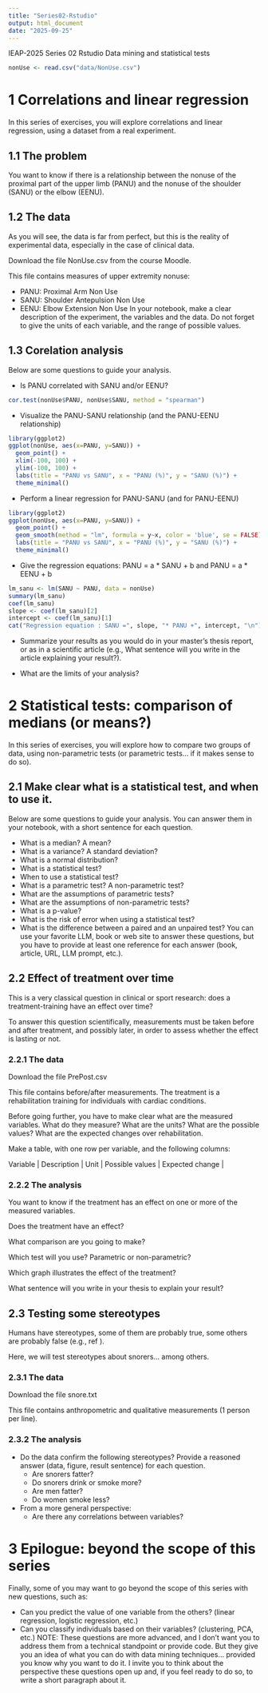 ```yaml
---
title: "Series02-Rstudio"
output: html_document
date: "2025-09-25"
---
```

IEAP-2025 Series 02 Rstudio
Data mining and statistical tests


```r
nonUse <- read.csv("data/NonUse.csv")
```


# 1 Correlations and linear regression
In this series of exercises, you will explore correlations and linear regression, using a dataset from a real experiment.

## 1.1 The problem
You want to know if there is a relationship between the nonuse of the proximal part of the upper limb (PANU) and the nonuse of the shoulder (SANU) or the elbow (EENU).

## 1.2 The data
As you will see, the data is far from perfect, but this is the reality of experimental data, especially in the case of clinical data.

Download the file NonUse.csv from the course Moodle.

This file contains measures of upper extremity nonuse:

- PANU: Proximal Arm Non Use
- SANU: Shoulder Antepulsion Non Use
- EENU: Elbow Extension Non Use
In your notebook, make a clear description of the experiment, the variables and the data. Do not forget to give the units of each variable, and the range of possible values.

## 1.3 Corelation analysis
Below are some questions to guide your analysis.

- Is PANU correlated with SANU and/or EENU?
```r
cor.test(nonUse$PANU, nonUse$SANU, method = "spearman")
```
- Visualize the PANU-SANU relationship (and the PANU-EENU relationship)
```r
library(ggplot2)
ggplot(nonUse, aes(x=PANU, y=SANU)) +
  geom_point() +
  xlim(-100, 100) +
  ylim(-100, 100) +
  labs(title = "PANU vs SANU", x = "PANU (%)", y = "SANU (%)") +
  theme_minimal()
```



- Perform a linear regression for PANU-SANU (and for PANU-EENU)
```r
library(ggplot2)
ggplot(nonUse, aes(x=PANU, y=SANU)) +
  geom_point() +
  geom_smooth(method = "lm", formula = y~x, color = 'blue', se = FALSE) +
  labs(title = "PANU vs SANU", x = "PANU (%)", y = "SANU (%)") +
  theme_minimal()
```

- Give the regression equations: PANU = a * SANU + b and PANU = a * EENU + b
```r
lm_sanu <- lm(SANU ~ PANU, data = nonUse)
summary(lm_sanu)
coef(lm_sanu)
slope <- coef(lm_sanu)[2]
intercept <- coef(lm_sanu)[1]
cat("Regression equation : SANU =", slope, "* PANU +", intercept, "\n")
```

- Summarize your results as you would do in your master’s thesis report, or as in a scientific article (e.g., What sentence will you write in the article explaining your result?).

- What are the limits of your analysis?

# 2 Statistical tests: comparison of medians (or means?)
In this series of exercises, you will explore how to compare two groups of data, using non-parametric tests (or parametric tests… if it makes sense to do so).

## 2.1 Make clear what is a statistical test, and when to use it.
Below are some questions to guide your analysis. You can answer them in your notebook, with a short sentence for each question.

- What is a median? A mean?
- What is a variance? A standard deviation?
- What is a normal distribution?
- What is a statistical test?
- When to use a statistical test?
- What is a parametric test? A non-parametric test?
- What are the assumptions of parametric tests?
- What are the assumptions of non-parametric tests?
- What is a p-value?
- What is the risk of error when using a statistical test?
- What is the difference between a paired and an unpaired test?
You can use your favorite LLM, book or web site to answer these questions, but you have to provide at least one reference for each answer (book, article, URL, LLM prompt, etc.).

## 2.2 Effect of treatment over time
This is a very classical question in clinical or sport research: does a treatment-training have an effect over time?

To answer this question scientifically, measurements must be taken before and after treatment, and possibly later, in order to assess whether the effect is lasting or not.

### 2.2.1 The data
Download the file PrePost.csv

This file contains before/after measurements. The treatment is a rehabilitation training for individuals with cardiac conditions.

Before going further, you have to make clear what are the measured variables. What do they measure? What are the units? What are the possible values? What are the expected changes over rehabilitation.

Make a table, with one row per variable, and the following columns:

| Variable | Description | Unit | Possible values | Expected change |

### 2.2.2 The analysis
You want to know if the treatment has an effect on one or more of the measured variables.

Does the treatment have an effect?

What comparison are you going to make?

Which test will you use? Parametric or non-parametric?

Which graph illustrates the effect of the treatment?

What sentence will you write in your thesis to explain your result?

## 2.3 Testing some stereotypes
Humans have stereotypes, some of them are probably true, some others are probably false (e.g., ref ).

Here, we will test stereotypes about snorers… among others.

### 2.3.1 The data
Download the file snore.txt

This file contains anthropometric and qualitative measurements (1 person per line).

### 2.3.2 The analysis
- Do the data confirm the following stereotypes? Provide a reasoned answer (data, figure, result sentence) for each question.
  - Are snorers fatter?
  - Do snorers drink or smoke more?
  - Are men fatter?
  - Do women smoke less?
- From a more general perspective:
  - Are there any correlations between variables?

# 3 Epilogue: beyond the scope of this series
Finally, some of you may want to go beyond the scope of this series with new questions, such as:

- Can you predict the value of one variable from the others? (linear regression, logistic regression, etc.)
- Can you classify individuals based on their variables? (clustering, PCA, etc.)
NOTE: These questions are more advanced, and I don’t want you to address them from a technical standpoint or provide code. But they give you an idea of what you can do with data mining techniques… provided you know why you want to do it. I invite you to think about the perspective these questions open up and, if you feel ready to do so, to write a short paragraph about it.
